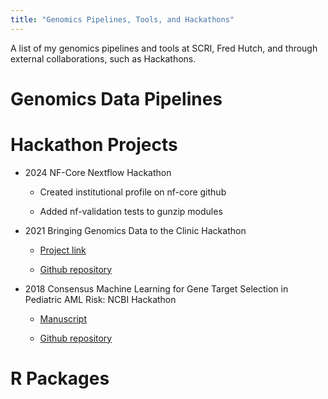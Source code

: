 ```yaml
---
title: "Genomics Pipelines, Tools, and Hackathons"
---
```


A list of my genomics pipelines and tools at SCRI, Fred Hutch, and through external collaborations, such as Hackathons. 

# Genomics Data Pipelines


# Hackathon Projects 

* 2024 NF-Core Nextflow Hackathon
  
  * Created institutional profile on nf-core github
  
  * Added nf-validation tests to gunzip modules

* 2021 Bringing Genomics Data to the Clinic Hackathon

  * [Project link](https://osf.io/afc7n/)
  
  * [Github repository](https://github.com/collaborativebioinformatics/snpReportR)

* 2018 Consensus Machine Learning for Gene Target Selection in Pediatric AML Risk: NCBI Hackathon
  
  * [Manuscript](https://doi.org/10.1101/632166)
  
  * [Github repository](https://github.com/NCBI-Hackathons/ConsensusML)
  
# R Packages


